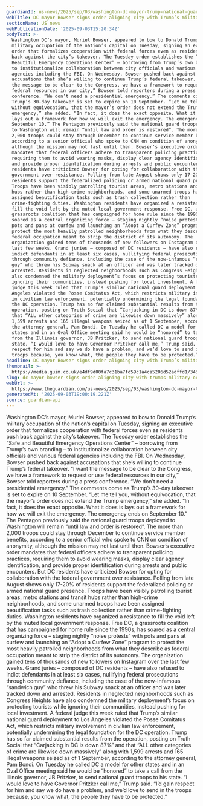 ```yaml
---
guardianId: us-news/2025/sep/03/washington-dc-mayor-trump-national-guard
webTitle: DC mayor Bowser signs order aligning city with Trump’s military occupation
sectionName: US news
webPublicationDate: '2025-09-03T15:20:34Z'
bodyText: >-
  Washington DC’s mayor, Muriel Bowser, appeared to bow to Donald Trump’s
  military occupation of the nation’s capital on Tuesday, signing an executive
  order that formalizes cooperation with federal forces even as residents push
  back against the city’s takeover. The Tuesday order establishes the “Safe and
  Beautiful Emergency Operations Center” – borrowing from Trump’s own branding –
  to institutionalize collaboration between city officials and various federal
  agencies including the FBI. On Wednesday, Bowser pushed back against
  accusations that she’s willing to continue Trump’s federal takeover. “I want
  the message to be clear to the Congress, we have a framework to request or use
  federal resources in our city,” Bowser told reporters during a press
  conference. “We don’t need a presidential emergency.” The comments come as
  Trump’s 30-day takeover is set to expire on 10 September. “Let me tell you,
  without equivocation, that the mayor’s order does not extend the Trump
  emergency,” she added. “In fact, it does the exact opposite. What it does is
  lays out a framework for how we will exit the emergency. The emergency ends on
  September 10.” The Pentagon previously said the national guard troops deployed
  to Washington will remain “until law and order is restored”. The more than
  2,000 troops could stay through December to continue service member benefits,
  according to a senior official who spoke to CNN on condition of anonymity,
  although the mission may not last until then. Bowser’s executive order
  mandates that federal officers adhere to transparent policing practices,
  requiring them to avoid wearing masks, display clear agency identification,
  and provide proper identification during arrests and public encounters. But DC
  residents have criticized Bowser for opting for collaboration with the federal
  government over resistance. Polling from late August shows only 17-20% of
  residents support the federalized policing or armed national guard presence.
  Troops have been visibly patrolling tourist areas, metro stations and transit
  hubs rather than high-crime neighborhoods, and some unarmed troops have been
  assigned beautification tasks such as trash collection rather than
  crime-fighting duties. Washington residents have organized a resistance to
  fill the void left by the muted local government response. Free DC, a
  grassroots coalition that has campaigned for home rule since the 1990s, has
  soared as a central organizing force – staging nightly “noise protests” with
  pots and pans at curfew and launching an “Adopt a Curfew Zone” program to
  protect the most heavily patrolled neighborhoods from what they describe as
  federal occupation meant to strip the district of its autonomy. The
  organization gained tens of thousands of new followers on Instagram over the
  last few weeks. Grand juries – composed of DC residents – have also refused to
  indict defendants in at least six cases, nullifying federal prosecutions
  through community defiance, including the case of the now-infamous “sandwich
  guy” who threw his Subway snack at an officer and was later tracked down and
  arrested. Residents in neglected neighborhoods such as Congress Heights have
  also condemned the military deployment’s focus on protecting tourists while
  ignoring their communities, instead pushing for local investment. A federal
  judge this week ruled that Trump’s similar national guard deployment to Los
  Angeles violated the Posse Comitatus Act, which restricts military involvement
  in civilian law enforcement, potentially undermining the legal foundation for
  the DC operation. Trump has so far claimed substantial results from the
  operation, posting on Truth Social that “Carjacking in DC is down 87%” and
  that “ALL other categories of crime are likewise down massively” along with
  1,599 arrests and 165 illegal weapons seized as of 1 September, according to
  the attorney general, Pam Bondi. On Tuesday he called DC a model for other
  states and in an Oval Office meeting said he would be “honored” to take a call
  from the Illinois governor, JB Pritzker, to send national guard troops to his
  state. “I would love to have Governor Pritzker call me,” Trump said. “I’d gain
  respect for him and say we do have a problem, and we’d love to send in the
  troops because, you know what, the people they have to be protected.”
headline: DC mayor Bowser signs order aligning city with Trump’s military occupation
thumbnail: >-
  https://media.guim.co.uk/e4df9d00fa7c31ba7fd59c1a4ca5206d52adffd1/345_0_2841_2272/500.jpg
slug: dc-mayor-bowser-signs-order-aligning-city-with-trumps-military-occupation
webUrl: >-
  https://www.theguardian.com/us-news/2025/sep/03/washington-dc-mayor-trump-national-guard
generatedAt: '2025-09-03T19:00:19.221Z'
source: guardian-api
---
```

Washington DC’s mayor, Muriel Bowser, appeared to bow to Donald Trump’s military occupation of the nation’s capital on Tuesday, signing an executive order that formalizes cooperation with federal forces even as residents push back against the city’s takeover. The Tuesday order establishes the “Safe and Beautiful Emergency Operations Center” – borrowing from Trump’s own branding – to institutionalize collaboration between city officials and various federal agencies including the FBI. On Wednesday, Bowser pushed back against accusations that she’s willing to continue Trump’s federal takeover. “I want the message to be clear to the Congress, we have a framework to request or use federal resources in our city,” Bowser told reporters during a press conference. “We don’t need a presidential emergency.” The comments come as Trump’s 30-day takeover is set to expire on 10 September. “Let me tell you, without equivocation, that the mayor’s order does not extend the Trump emergency,” she added. “In fact, it does the exact opposite. What it does is lays out a framework for how we will exit the emergency. The emergency ends on September 10.” The Pentagon previously said the national guard troops deployed to Washington will remain “until law and order is restored”. The more than 2,000 troops could stay through December to continue service member benefits, according to a senior official who spoke to CNN on condition of anonymity, although the mission may not last until then. Bowser’s executive order mandates that federal officers adhere to transparent policing practices, requiring them to avoid wearing masks, display clear agency identification, and provide proper identification during arrests and public encounters. But DC residents have criticized Bowser for opting for collaboration with the federal government over resistance. Polling from late August shows only 17-20% of residents support the federalized policing or armed national guard presence. Troops have been visibly patrolling tourist areas, metro stations and transit hubs rather than high-crime neighborhoods, and some unarmed troops have been assigned beautification tasks such as trash collection rather than crime-fighting duties. Washington residents have organized a resistance to fill the void left by the muted local government response. Free DC, a grassroots coalition that has campaigned for home rule since the 1990s, has soared as a central organizing force – staging nightly “noise protests” with pots and pans at curfew and launching an “Adopt a Curfew Zone” program to protect the most heavily patrolled neighborhoods from what they describe as federal occupation meant to strip the district of its autonomy. The organization gained tens of thousands of new followers on Instagram over the last few weeks. Grand juries – composed of DC residents – have also refused to indict defendants in at least six cases, nullifying federal prosecutions through community defiance, including the case of the now-infamous “sandwich guy” who threw his Subway snack at an officer and was later tracked down and arrested. Residents in neglected neighborhoods such as Congress Heights have also condemned the military deployment’s focus on protecting tourists while ignoring their communities, instead pushing for local investment. A federal judge this week ruled that Trump’s similar national guard deployment to Los Angeles violated the Posse Comitatus Act, which restricts military involvement in civilian law enforcement, potentially undermining the legal foundation for the DC operation. Trump has so far claimed substantial results from the operation, posting on Truth Social that “Carjacking in DC is down 87%” and that “ALL other categories of crime are likewise down massively” along with 1,599 arrests and 165 illegal weapons seized as of 1 September, according to the attorney general, Pam Bondi. On Tuesday he called DC a model for other states and in an Oval Office meeting said he would be “honored” to take a call from the Illinois governor, JB Pritzker, to send national guard troops to his state. “I would love to have Governor Pritzker call me,” Trump said. “I’d gain respect for him and say we do have a problem, and we’d love to send in the troops because, you know what, the people they have to be protected.”
